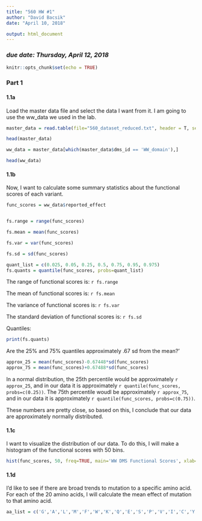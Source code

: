 ```yaml
---
title: "560 HW #1"
author: "David Bacsik"
date: "April 10, 2018"

output: html_document
---
```

### *due date: Thursday, April 12, 2018*

```r
knitr::opts_chunk$set(echo = TRUE)
```

### Part 1
#### 1.1a
Load the master data file and select the data I want from it. I am going to use the ww_data we used in the lab.

```r
master_data = read.table(file="560_dataset_reduced.txt", header = T, sep = '\t')

head(master_data)

ww_data = master_data[which(master_data$dms_id == 'WW_domain'),]

head(ww_data)
```

#### 1.1b
Now, I want to calculate some summary statistics about the functional scores of each variant.

```r
func_scores = ww_data$reported_effect


fs.range = range(func_scores)

fs.mean = mean(func_scores)

fs.var = var(func_scores)

fs.sd = sd(func_scores)

quant_list = c(0.025, 0.05, 0.25, 0.5, 0.75, 0.95, 0.975)
fs.quants = quantile(func_scores, probs=quant_list)
```

The range of functional scores is: `r fs.range`

The mean of functional scores is: `r fs.mean`

The variance of functional scores is: `r fs.var`

The standard deviation of functional scores is: `r fs.sd`

Quantiles:

```r
print(fs.quants)
```

Are the 25% and 75% quantiles approximately .67 sd from the mean?'

```r
approx_25 = mean(func_scores)-0.67448*sd(func_scores)
approx_75 = mean(func_scores)+0.67488*sd(func_scores)
```

In a normal distribution, the 25th percentile would be approximately `r approx_25`, and in our data it is approximately `r quantile(func_scores, probs=c(0.25))`. The 75th percentile woudl be approximately `r approx_75`, and in our data it is approximately `r quantile(func_scores, probs=c(0.75))`.

These numbers are pretty close, so based on this, I conclude that our data are approximately normally distributed.

#### 1.1c
I want to visualize the distribution of our data. To do this, I will make a histogram of the functional scores with 50 bins.

```r

hist(func_scores, 50, freq=TRUE, main='WW DMS Functional Scores', xlab='Score', ylab='Frequency')
```

#### 1.1d
I'd like to see if there are broad trends to mutation to a specific amino acid. For each of the 20 amino acids, I will calculate the mean effect of mutation to that amino acid.

```r

aa_list = c('G','A','L','M','F','W','K','Q','E','S','P','V','I','C','Y','H','R','N','D','T')



```